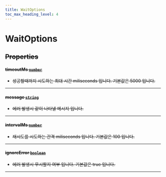 ```yaml
---
title: WaitOptions
toc_max_heading_level: 4
---
```


# WaitOptions <s generated />

## Properties <s generated />

#### timeoutMs [`number`]( https://developer.mozilla.org/en-US/docs/Web/JavaScript/Reference/Global_Objects/Number) <s generated />

- 성공할때까지 시도하는 최대 시간 miliseconds 입니다. 기본값은 5000 입니다.

<hr class="solid" />  <s generated />

#### message [`string`]( https://developer.mozilla.org/en-US/docs/Web/JavaScript/Reference/Global_Objects/String) <s generated />

- 에러 발생시 같이 나타낼 메시지 입니다.

<hr class="solid" />  <s generated />

#### intervalMs [`number`]( https://developer.mozilla.org/en-US/docs/Web/JavaScript/Reference/Global_Objects/Number) <s generated />

- 재시도를 시도하는 간격 miliseconds 입니다. 기본값은 100 입니다.

<hr class="solid" />  <s generated />

#### ignoreError [`boolean`]( https://developer.mozilla.org/en-US/docs/Web/JavaScript/Reference/Global_Objects/Boolean) <s generated />

- 에러 발생시 무시할지 여부 입니다. 기본값은 true 입니다.

<hr class="solid" />  <s generated />

